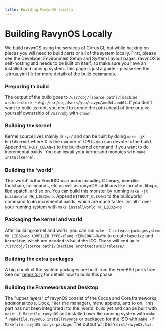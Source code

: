 ```yaml
---
title: Building RavynOS locally
---
```



# Building RavynOS Locally

We build ravynOS using the services of Cirrus CI, but while hacking on pieces you will need to build parts or all of the system locally. First, please see the [Developer Environment Setup](/setting-up-environment/guide) and [System Layout](/architecture/overview) pages. ravynOS is self-hosting and needs to be built on itself, so make sure you have an installed and running system. This page is just a guide - please see the [.cirrus.yml](https://github.com/ravynsoft/ravynos/blob/main/.cirrus.yml) file for more details of the build commands.

<Steps>

### Preparing to build

The output of the build goes to `/usr/obj/[source path]/[machine architecture]` - e.g. `/usr/obj/Users/you/ravyn/amd64.amd64`. If you don't want to build as root, you need to create the path ahead of time or give yourself ownership of `/usr/obj` with `chown`.

### Building the kernel

Kernel source lives mainly in `sys/` and can be built by doing `make -jX buildkernel` where X is the number of CPUs you can devote to the build. Append `WITHOUT_CLEAN=1` to the buildkernel command if you want to do incremental builds. You can install your kernel and modules with `make installkernel`.

### Building the 'world'

The 'world' is the FreeBSD user parts including C library, compiler toolchain, commands, etc as well as ravynOS additions like launchd, libxpc, libdispatch, and so on. You can build this monster by running `make -jX buildworld MK_LIB32=no`. Append `WITHOUT_CLEAN=1` to the buildworld command to do incremental builds, which are much faster.
Install it over your running system with `make installworld MK_LIB32=no`

### Packaging the kernel and world

After building kernel and world, you can run `make -C release packagesystem MK_LIB32=no COMPILER_TYPE=clang KERNCONF=RAVYN` to create base.txz and kernel.txz, which are needed to build the ISO. These will end up in `/usr/obj/[source path]/[machine architecture]/release/`.

### Building the extra packages

A big chunk of the system packages are built from the FreeBSD ports tree. See our [repository](https://github.com/ravynsoft/freebsd-ports) for details how to build this phase.

### Building the Frameworks and Desktop

The "upper layers" of ravynOS consist of the Cocoa and Core frameworks, additional tools, Dock, Filer (file manager), menu applets, and so on. This part has not been integrated into the 'world' build yet and can be built with `make -f Makefile.ravynOS` and installed over the running system with `make -f Makefile.ravynOS installravynos` or packaged for the ISO with `make -f Makefile.ravynOS airyx-package`. The output will be in `dist/ravynOS.txz`.

</Steps>